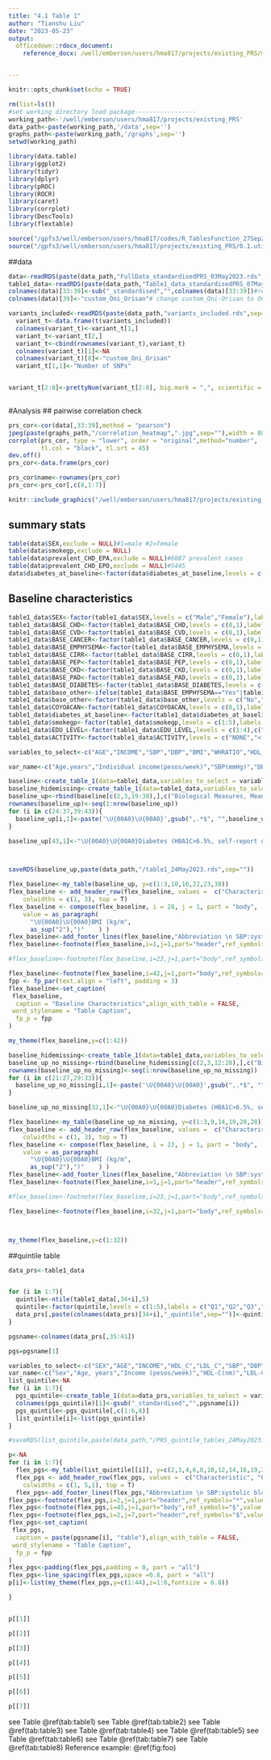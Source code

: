 ```yaml
---
title: "4.1 Table 1"
author: "Tianshu Liu"
date: "2023-05-23"
output:
  officedown::rdocx_document:
    reference_docx: /well/emberson/users/hma817/projects/existing_PRS/margin_template.docx


---
```


```r
knitr::opts_chunk$set(echo = TRUE)

```


```r
rm(list=ls())
#set working directory load package-----------------
working_path<-'/well/emberson/users/hma817/projects/existing_PRS'
data_path<-paste(working_path,'/data',sep='')
graphs_path<-paste(working_path,'/graphs',sep='')
setwd(working_path)

library(data.table)
library(ggplot2)
library(tidyr)
library(dplyr)
library(pROC)
library(ROCR)
library(caret)
library(corrplot)
library(DescTools)
library(flextable)

source("/gpfs3/well/emberson/users/hma817/codes/R_TablesFunction_27Sep2022_TL.r")
source("/gpfs3/well/emberson/users/hma817/projects/existing_PRS/0.1.utils.R")
```

##data
```r
data<-readRDS(paste(data_path,"FullData_standardisedPRS_03May2023.rds",sep="/"))
table1_data<-readRDS(paste(data_path,"Table1_data_standardisedPRS_07May2023.rds",sep="/"))
colnames(data)[33:39]<-sub("_standardised","",colnames(data)[33:39])#remove standardised after all PRS names to make column names shorter
colnames(data)[39]<-"custom_Oni_Orisan"# change custom_Oni-Orisan to Oni_Orisan so that formula() can read it

variants_included<-readRDS(paste(data_path,"variants_included.rds",sep="/"))
  variant_t<-data.frame(t(variants_included))
  colnames(variant_t)<-variant_t[1,]
  variant_t<-variant_t[2,]
  variant_t<-cbind(rownames(variant_t),variant_t)
  colnames(variant_t)[1]<-NA
  colnames(variant_t)[8]<-"custom_Oni_Orisan"
  variant_t[1,1]<-"Number of SNPs"


variant_t[2:8]<-prettyNum(variant_t[2:8], big.mark = ",", scientific = FALSE)
  
```

#Analysis
## pairwise correlation check
```r
prs_cor<-cor(data[,33:39],method = "pearson")
jpeg(paste(graphs_path,"/correlation_heatmap",".jpg",sep=""),width = 800, height = 600)
corrplot(prs_cor, type = "lower", order = "original",method="number", 
         tl.col = "black", tl.srt = 45)
dev.off()
prs_cor<-data.frame(prs_cor)

prs_cor$name<-rownames(prs_cor)
prs_cor<-prs_cor[,c(8,1:7)]

```


```r
knitr::include_graphics("/well/emberson/users/hma817/projects/existing_PRS/graphs/correlation_heatmap.jpg")
```

## summary stats
```r
table(data$SEX,exclude = NULL)#1=male #2=female
table(data$smokegp,exclude = NULL)
table(data$prevalent_CHD_EPA,exclude = NULL)#6087 prevalent cases
table(data$prevalent_CHD_EPO,exclude = NULL)#5445
data$diabetes_at_baseline<-factor(data$diabetes_at_baseline,levels = c(0,1))
```

\newpage
## Baseline characteristics

```r
table1_data$SEX<-factor(table1_data$SEX,levels = c("Male","Female"),labels = c("Men","Women"))
table1_data$BASE_CHD<-factor(table1_data$BASE_CHD,levels = c(0,1),labels = c("No","Yes"))
table1_data$BASE_CVD<-factor(table1_data$BASE_CVD,levels = c(0,1),labels = c("No","Yes"))
table1_data$BASE_CANCER<-factor(table1_data$BASE_CANCER,levels = c(0,1),labels = c("No","Yes"))
table1_data$BASE_EMPHYSEMA<-factor(table1_data$BASE_EMPHYSEMA,levels = c(0,1),labels = c("No","Yes"))
table1_data$BASE_CIRR<-factor(table1_data$BASE_CIRR,levels = c(0,1),labels = c("No","Yes"))
table1_data$BASE_PEP<-factor(table1_data$BASE_PEP,levels = c(0,1),labels = c("No","Yes"))
table1_data$BASE_CKD<-factor(table1_data$BASE_CKD,levels = c(0,1),labels = c("No","Yes"))
table1_data$BASE_PAD<-factor(table1_data$BASE_PAD,levels = c(0,1),labels = c("No","Yes"))
table1_data$BASE_DIABETES<-factor(table1_data$BASE_DIABETES,levels = c(0,1),labels = c("No","Yes"))
table1_data$base_other<-ifelse(table1_data$BASE_EMPHYSEMA=="Yes"|table1_data$BASE_CIRR=="Yes"|table1_data$BASE_PEP=="Yes"|table1_data$BASE_PAD=="Yes"|table1_data$BASE_CKD=="Yes","Yes","No")
table1_data$base_other<-factor(table1_data$base_other,levels = c("No","Yes"))
table1_data$COYOACAN<-factor(table1_data$COYOACAN,levels = c(0,1),labels = c("No","Yes"))
table1_data$diabetes_at_baseline<-factor(table1_data$diabetes_at_baseline,levels = c(0,1),labels = c("No","Yes"))
table1_data$smokegp<-factor(table1_data$smokegp,levels = c(1:5),labels = c("Never","Ex-smoker","Current (<5/day)","Current (5-14/day)","Current (>14/day)"))
table1_data$EDU_LEVEL<-factor(table1_data$EDU_LEVEL,levels = c(1:4),c("Uni/College","High school","Elementary","Other"),labels = c("University or College","High school","Elementary","Other"))
table1_data$ACTIVITY<-factor(table1_data$ACTIVITY,levels = c("NONE","< ONCE A WEEK","1-2 TIMES A WEEK","AT LEAST 3 TIMES A WEEK"),labels = c("None","< Once a week","1-2 times a week","At least 3 times a week"))
```


```r

variables_to_select<-c("AGE","INCOME","SBP","DBP","BMI","WHRATIO","HDL_C","LDL_C","BASE_HBA1C","smokegp","EDU_LEVEL","ACTIVITY","COYOACAN","BASE_CHD","BASE_CVD","BASE_CANCER","diabetes_at_baseline","base_other")

var_name<-c("Age,years","Individual income(pesos/week)","SBP(mmHg)","DBP(mmHg)","BMI(kg/m2)","Waist to Hip Ratio","NMR measured HDL-C (nm)","NMR measured LDL-C(nm)","Glycated HbA1c (%)","Smoking status","Education level","Leisure-time physical activity","District (Coyoacan)","Self-reported Coronary Artery Disease","Self-reported Cardiovascular Disease","Self-reported Cancer","Diabetes","Other diseases")

baseline<-create_table_1(data=table1_data,variables_to_select = variables_to_select,var_name = var_name,by="SEX")
baseline_hidemissing<-create_table_1(data=table1_data,variables_to_select = variables_to_select,var_name = var_name,by="SEX",missing = F)
baseline_up<-rbind(baseline[c(2,3,19:38),],c("Biological Measures, Mean(SD)",rep(NA,3)),baseline[c(4:17),],c("Reoprted medical history, N(%)",rep(NA,3)),baseline[c(39:43),])
rownames(baseline_up)<-seq(1:nrow(baseline_up))
for (i in c(24:37,39:43)){
  baseline_up[i,1]<-paste('\U{00A0}\U{00A0}',gsub(",.*$", "",baseline_up[i,1]),sep="")
}

baseline_up[43,1]<-"\U{00A0}\U{00A0}Diabetes (HBA1C>6.5%, self-report or medication use)"



saveRDS(baseline_up,paste(data_path,"/table1_24May2023.rds",sep=""))
```



```r

flex_baseline<-my_table(baseline_up, y=c(1:3,10,16,22,23,38))
flex_baseline <- add_header_row(flex_baseline, values =  c("Characteristic", "Gender"),
    colwidths = c(1, 3), top = T)
flex_baseline <- compose(flex_baseline, i = 28, j = 1, part = "body",
    value = as_paragraph(
      "\U{00A0}\U{00A0}BMI (kg/m",
      as_sup("2"),")"    ) )
flex_baseline<-add_footer_lines(flex_baseline,"Abbreviation \n SBP:systolic blood pressure, DBP: diastolic blood pressure, BMI: body mass index, NMR:nuclear magnetic resonance, HDL-C: high density lipoprotein cholesterol, LDL-C: low density lipoprotein cholesterol, HbA1c: hemoglobin A1c")
flex_baseline<-footnote(flex_baseline,i=1,j=1,part="header",ref_symbols="*",value = as_paragraph("Table excludes individuals with age over 75, over one year of inconsistent age between death certificate and baseline or missing genetic data."))

#flex_baseline<-footnote(flex_baseline,i=23,j=1,part="body",ref_symbols="$",value = as_paragraph("Among participants with complete measurements, HDL_C and LDL_C have around 23% missingness."))

flex_baseline<-footnote(flex_baseline,i=42,j=1,part="body",ref_symbols="§",value = as_paragraph("Other diseases include self-reported emphysema, chronic kidney disease, peptic ulcer,cirrhosis, and peripheral arterial disease."))
fpp <- fp_par(text.align = "left", padding = 3)
flex_baseline<-set_caption(
 flex_baseline,
  caption = "Baseline Characteristics",align_with_table = FALSE,
 word_stylename = "Table Caption",
  fp_p = fpp
)

my_theme(flex_baseline,y=c(1:42))


```



```r
baseline_hidemissing<-create_table_1(data=table1_data,variables_to_select = variables_to_select,var_name = var_name,by="SEX",missing = F)
baseline_up_no_missing<-rbind(baseline_hidemissing[c(2,3,12:28),],c("Biological Measures, Mean(SD)",rep(NA,3)),baseline_hidemissing[c(4:10),],c("Reoprted medical history, N(%)",rep(NA,3)),baseline_hidemissing[c(29:33),])
rownames(baseline_up_no_missing)<-seq(1:nrow(baseline_up_no_missing))
for (i in c(21:27,29:33)){
  baseline_up_no_missing[i,1]<-paste('\U{00A0}\U{00A0}',gsub(",.*$", "",baseline_up_no_missing[i,1]),sep="")
}

baseline_up_no_missing[32,1]<-"\U{00A0}\U{00A0}Diabetes (HBA1C>6.5%, self-report or medication use)"

```
```r
flex_baseline<-my_table(baseline_up_no_missing, y=c(1:3,9,14,19,20,28))
flex_baseline <- add_header_row(flex_baseline, values =  c("Characteristic", "Gender"),
    colwidths = c(1, 3), top = T)
flex_baseline <- compose(flex_baseline, i = 23, j = 1, part = "body",
    value = as_paragraph(
      "\U{00A0}\U{00A0}BMI (kg/m",
      as_sup("2"),")"    ) )
flex_baseline<-add_footer_lines(flex_baseline,"Abbreviation \n SBP:systolic blood pressure, DBP: diastolic blood pressure, BMI: body mass index, NMR:nuclear magnetic resonance, HDL-C: high density lipoprotein cholesterol, LDL-C: low density lipoprotein cholesterol, HbA1c: hemoglobin A1c")
flex_baseline<-footnote(flex_baseline,i=1,j=1,part="header",ref_symbols="*",value = as_paragraph("Table excludes individuals with age over 75, over one year of inconsistent age between death certificate and baseline or missing genetic data."))

#flex_baseline<-footnote(flex_baseline,i=23,j=1,part="body",ref_symbols="$",value = as_paragraph("Among participants with complete measurements, HDL_C and LDL_C have around 23% missingness."))

flex_baseline<-footnote(flex_baseline,i=32,j=1,part="body",ref_symbols="§",value = as_paragraph("Other diseases include self-reported emphysema, chronic kidney disease, peptic ulcer,cirrhosis, and peripheral arterial disease."))



my_theme(flex_baseline,y=c(1:32))

```


##quintile table
```r
data_prs<-table1_data


for (i in 1:7){
  quintile<-ntile(table1_data[,34+i],5)
  quintile<-factor(quintile,levels = c(1:5),labels = c("Q1","Q2","Q3","Q4","Q5"))
  data_prs[,paste(colnames(data_prs)[34+i],"_quintile",sep="")]<-quintile
}

pgsname<-colnames(data_prs[,35:41])

pgs=pgsname[1]

variables_to_select<-c("SEX","AGE","INCOME","HDL_C","LDL_C","SBP","DBP","BASE_HBA1C","BMI","WHRATIO","EDU_LEVEL","smokegp","ACTIVITY","BASE_CHD","BASE_CVD","BASE_CANCER","diabetes_at_baseline","base_other")
var_name<-c("Sex","Age, years","Income (pesos/week)","HDL-C(nm)","LDL-C(nm)","Systolic Blood Pressure(mmHg)","Diastolic Blood Pressure(mmHg)","Baseline glycated HbA1c (%)","BMI kg/m2","Waist to Hip Ratio","Education level","Smoking status","Leisure time physical activity","Coronary Artery Disease","Cardiovascular Disease","Cancer","Diabetes (HBA1C>6.5%, self-report or take medication)","Other Diseases")
list_quintile<-NA
for (i in 1:7){
  pgs_quintile<-create_table_1(data=data_prs,variables_to_select = variables_to_select,var_name = var_name,by=paste(pgsname[i],"_quintile",sep=""),compare = T,self_define=5)
  colnames(pgs_quintile)[1]<-gsub("_standardised","",pgsname[i])
  pgs_quintile<-pgs_quintile[,c(1:6,8)]
  list_quintile[i]<-list(pgs_quintile)
}

#saveRDS(list_quintile,paste(data_path,"/PRS_quintile_tables_24May2023.rds",sep=""))
```



```r
p<-NA
for (i in 1:7){
  flex_pgs<-my_table(list_quintile[[i]], y=c(2,3,4,6,8,10,12,14,16,19,22,28,35,41:45),x=1:7)
  flex_pgs <- add_header_row(flex_pgs, values =  c("Characteristic", "Quintiles"," "),
    colwidths = c(1, 5,1), top = T)
  flex_pgs<-add_footer_lines(flex_pgs,"Abbreviation \n SBP:systolic blood pressure, DBP: diastolic blood pressure, BMI: body mass index, NMR:nuclear magnetic resonance, HDL-C: high density lipoprotein cholesterol, LDL-C: low density lipoprotein cholesterol, HbA1c: hemoglobin A1c")
flex_pgs<-footnote(flex_pgs,i=2,j=1,part="header",ref_symbols="*",value = as_paragraph("Table excludes individuals with age over 75, over one year of inconsistent age between death certificate and baseline or missing genetic data."))
flex_pgs<-footnote(flex_pgs,i=45,j=1,part="body",ref_symbols="§",value = as_paragraph("Other diseases include self-reported emphysema, chronic kidney disease, peptic ulcer,cirrhosis, and peripheral arterial disease."))
flex_pgs<-footnote(flex_pgs,i=2,j=7,part="header",ref_symbols="$",value = as_paragraph("T-test for continuous traits and Chi Squared test for categorical traits.Round up to 2 decimal places."))
flex_pgs<-set_caption(
 flex_pgs,
  caption = paste(pgsname[i], "table"),align_with_table = FALSE,
 word_stylename = "Table Caption",
  fp_p = fpp
)
flex_pgs<-padding(flex_pgs,padding = 0, part = "all")
flex_pgs<-line_spacing(flex_pgs,space =0.8, part = "all")
p[i]<-list(my_theme(flex_pgs,y=c(1:44),z=1:6,fontsize = 6.8))

}



```
\newpage
<!---BLOCK_LANDSCAPE_START--->

```r


p[[1]]
```

\newpage

```r


p[[2]]
```


\newpage

```r


p[[3]]
```

\newpage

```r


p[[4]]
```

\newpage

```r


p[[5]]
```

\newpage

```r


p[[6]]
```

\newpage

```r


p[[7]]
```
<!---BLOCK_LANDSCAPE_STOP--->

see Table \@ref(tab:table1)
see Table \@ref(tab:table2)
see Table \@ref(tab:table3)
see Table \@ref(tab:table4)
see Table \@ref(tab:table5)
see Table \@ref(tab:table6)
see Table \@ref(tab:table7)
see Table \@ref(tab:table8)
Reference example: \@ref(fig:foo)